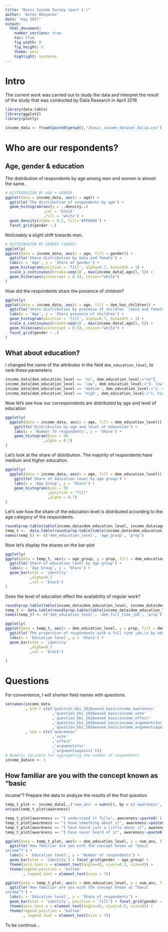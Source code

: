 ```yaml
---
title: "Basic Income Survey (part 1.)"
author: 'Anton Aksyonov'
date: 'may 2017'
output:
  html_document:
    number_sections: true
    toc: true
    fig_width: 9
    fig_height: 5
    theme: yeti
    highlight: textmate
---
```

# Intro
The current work was carried out to study the data and interpret the result of the study that was conducted by Dalia Research in April 2016

```r
library(data.table)
library(ggplot2)
library(plotly)

income_data <- fread(paste0(getwd(),"/basic_income_dataset_dalia.csv"))
```

# Who are our respondents?
## Age, gender & education
The distribution of respondents by age among men and women is almost the same.
```r
# DISTRIBUSION BY AGE + GENDER
ggplot(data = income_data, aes(x = age)) + 
  ggtitle('The distribution of respondents by age') +
  geom_histogram(aes(y = ..density..)
                 ,col = 'black'
                 ,fill = 'white') +
  geom_density(alpha = 0.2, fill='#FF6666') + 
  facet_grid(gender ~.)

```

Noticeably a slight shift towards men.
```r
# DISTRIBUSION BY GENDER (SHARE)
ggplotly(
ggplot(data = income_data, aes(x = age, fill = gender)) + 
  ggtitle('Share distribution by male and female') +
  labs(x = 'Age', y = 'Share of gender') +
  geom_histogram(position = 'fill', alpha=0.7, binwidth = 1) + 
  scale_x_continuous(breaks=seq(10 , max(income_data[,age]), 5)) + 
  geom_hline(aes(yintercept = 0.5), colour="white")
)
```

How did the respondents share the presence of children?
```r
ggplotly(
ggplot(data = income_data, aes(x = age, fill = dem_has_children)) + 
  ggtitle('Share distribution by presence of children  (male and female)') +
  labs(x = 'Age', y = 'Share presence of children') +
  geom_histogram(position = 'fill', alpha=0.7, binwidth = 1) + 
  scale_x_continuous(breaks=seq(10 , max(income_data[,age]), 5)) + 
  geom_hline(aes(yintercept = 0.5), colour="white") + 
  facet_grid(gender ~ .)
)
```


## What about education?

I changed the name of the attributes in the field `dem_education_level`, to rank these parameters.
```r
income_data[dem_education_level == 'no', dem_education_level:="no"]
income_data[dem_education_level == 'low', dem_education_level:="3. low"]
income_data[dem_education_level == 'medium', dem_education_level:="2. medium"]
income_data[dem_education_level == 'high', dem_education_level:="1. high"]
```

Now let's see how our correspondents are distributed by age and level of education
```r
ggplotly(
  ggplot(data = income_data, aes(x = age, fill = dem_education_level)) + 
    ggtitle('Distribusion by age and level of education') + 
    labs(x = 'Number fo respondents', y = 'Share') + 
    geom_histogram(bins = 50
                 ,alpha = 0.7)
)
```
Let's look at the share of distribution. The majority of respondents have medium and higher education.
```r
ggplotly(
  ggplot(data = income_data, aes(x = age, fill = dem_education_level)) + 
    ggtitle('Share of education level by age group') + 
    labs(x = 'Age Group', y = 'Share') + 
    geom_histogram(bins = 50
                   ,position = "fill"
                   ,alpha = 0.7)
)
```

Let's see how the share of the education level is distributed according to the age category of the respondents.
```r
round(prop.table(table(income_data$dem_education_level, income_data$age_group),margin = 2),2)
temp_t <-  data.table(round(prop.table(table(income_data$dem_education_level, income_data$age_group),margin = 2),2))
names(temp_t) <- c('dem_education_level', 'age_group', 'prop')
```
Now let's display the shares on the bar-plot
```r
ggplotly(
ggplot(data = temp_t, aes(x = age_group, y = prop, fill = dem_education_level)) + 
  ggtitle('Share of education level by age group') + 
  labs(x = 'Age Group', y = 'Share') + 
  geom_bar(stat = 'identity'
           ,alpha=0.7
           ,col = 'black')
)

```
Does the level of education affect the availability of regular work?

```r
round(prop.table(table(income_data$dem_education_level, income_data$dem_full_time_job),1),2)
temp_t <- data.table(round(prop.table(table(income_data$dem_education_level, income_data$dem_full_time_job),1),2))
names(temp_t) <- c('dem_education_level', 'dem_full_time_job', 'prop')
```

```r
ggplotly(
ggplot(data = temp_t, aes(x = dem_education_level, y = prop, fill = dem_full_time_job)) + 
  ggtitle('The proportion of respondents with a full time job,\n by education level') + 
  labs(x = 'Education level', y = 'Share') + 
  geom_bar(stat = 'identity'
           ,alpha=0.7
           ,col = 'black')
 
)
```
# Questions
For convenience, I will shorten field names with questions.
```r
setnames(income_data
         , old = c(c('question_bbi_2016wave4_basicincome_awareness'
                     ,'question_bbi_2016wave4_basicincome_vote'
                     ,'question_bbi_2016wave4_basicincome_effect'
                     ,'question_bbi_2016wave4_basicincome_argumentsfor'
                     ,'question_bbi_2016wave4_basicincome_argumentsagainst'))
         , new = c(c('awareness'
                     ,'vote'
                     ,'effect'
                     ,'argumentsfor'
                     ,'argumentsagainst')))
# Numeric variable for aggregating the number of respondents
income_data$n <- 1
```

## How familiar are you with the concept known as “basic
income”? 
Prepare the data to analyze the results of the first question
```r
temp_t_plot <- income_data[,.('num_ans' = sum(n)), by = c('awareness','gender', 'age_group', 'dem_education_level')]
unique(temp_t_plot$awareness)

temp_t_plot[awareness == "I understand it fully", awareness:=paste0('1.',"I understand it fully")]
temp_t_plot[awareness == "I know something about it", awareness:=paste0('2.',"I know something about it")]
temp_t_plot[awareness == "I have heard just a little about it", awareness:=paste0('3.',"I have heard just a little about it")]
temp_t_plot[awareness == "I have never heard of it", awareness:=paste0('4.',"I have never heard of it")]


```

```r
ggplot(data = temp_t_plot, aes(x = dem_education_level, y = num_ans, fill = awareness)) + 
  ggtitle('How familiar are you with the concept known as “basic
income”?') +
  labs(x = 'Education level', y = 'Number of respondents') + 
  geom_bar(stat = 'identity') + facet_grid(gender ~ age_group) + 
  theme(axis.text.x = element_text(angle=45, vjust=0.5, size=8)) + 
  theme(legend.position = 'bottom'
        , legend.text = element_text(size = 7))
```

```r
ggplot(data = temp_t_plot, aes(x = dem_education_level, y = num_ans, fill = awareness)) + 
  ggtitle('How familiar are you with the concept known as “basic
income”?') +
  labs(x = 'Education level', y = 'Share of respondents') + 
  geom_bar(stat = 'identity', position = 'fill') + facet_grid(gender ~ age_group) + 
  theme(axis.text.x = element_text(angle=45, vjust=0.5, size=8)) + 
  theme(legend.position = 'bottom'
        , legend.text = element_text(size = 7))
```
To be continue...
